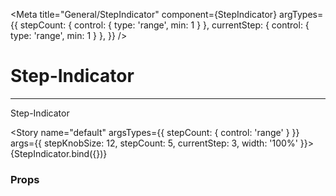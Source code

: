 
<Meta title="General/StepIndicator" component={StepIndicator}
      argTypes={{
        stepCount: { control: { type: 'range', min: 1 } },
        currentStep: { control: { type: 'range', min: 1 } },
      }} />

# Step-Indicator

---

<Description>Step-Indicator</Description>

<Story name="default"
       argsTypes={{
         stepCount: {
           control: 'range'
         }
       }}
       args={{ stepKnobSize: 12, stepCount: 5, currentStep: 3, width: '100%' }}>
  {StepIndicator.bind({})}
</Story>


### Props
<ArgsTable of={StepIndicator} />
